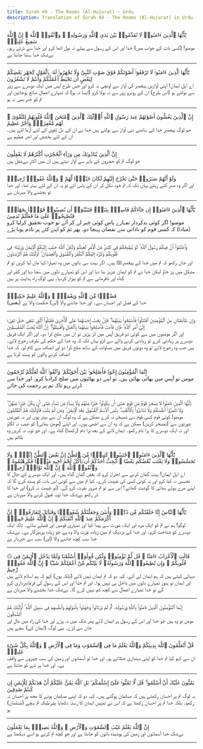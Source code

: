 ```yaml
---
title: Surah 49 - The Rooms (Al-Hujurat) - Urdu
description: Translation of Surah 49 - The Rooms (Al-Hujurat) in Urdu
---
```





<Aside type="quran" title="1">
يَٰٓأَيُّهَا ٱلَّذِينَ ءَامَنُوا۟ لَا تُقَدِّمُوا۟ بَيْنَ يَدَىِ ٱللَّهِ وَرَسُولِهِۦ ۖ وَٱتَّقُوا۟ ٱللَّهَ ۚ إِنَّ ٱللَّهَ سَمِيعٌ عَلِيمٌۭ
</Aside>

<Aside type="reference" title="1">
مومنو! (کسی بات کے جواب میں) خدا اور اس کے رسول سے پہلے نہ بول اٹھا کرو اور خدا سے ڈرتے رہو۔ بےشک خدا سنتا جانتا ہے
</Aside>

---

<Aside type="quran" title="2">
يَٰٓأَيُّهَا ٱلَّذِينَ ءَامَنُوا۟ لَا تَرْفَعُوٓا۟ أَصْوَٰتَكُمْ فَوْقَ صَوْتِ ٱلنَّبِىِّ وَلَا تَجْهَرُوا۟ لَهُۥ بِٱلْقَوْلِ كَجَهْرِ بَعْضِكُمْ لِبَعْضٍ أَن تَحْبَطَ أَعْمَٰلُكُمْ وَأَنتُمْ لَا تَشْعُرُونَ
</Aside>

<Aside type="reference" title="2">
اے اہل ایمان! اپنی آوازیں پیغمبر کی آواز سے اونچی نہ کرو اور جس طرح آپس میں ایک دوسرے سے زور سے بولتے ہو (اس طرح) ان کے روبرو زور سے نہ بولا کرو (ایسا نہ ہو) کہ تمہارے اعمال ضائع ہوجائیں اور تم کو خبر بھی نہ ہو
</Aside>

---

<Aside type="quran" title="3">
إِنَّ ٱلَّذِينَ يَغُضُّونَ أَصْوَٰتَهُمْ عِندَ رَسُولِ ٱللَّهِ أُو۟لَٰٓئِكَ ٱلَّذِينَ ٱمْتَحَنَ ٱللَّهُ قُلُوبَهُمْ لِلتَّقْوَىٰ ۚ لَهُم مَّغْفِرَةٌۭ وَأَجْرٌ عَظِيمٌ
</Aside>

<Aside type="reference" title="3">
جو لوگ پیغمبر خدا کے سامنے دبی آواز سے بولتے ہیں خدا نے ان کے دل تقویٰ کے لئے آزما لئے ہیں۔ ان کے لئے بخشش اور اجر عظیم ہے
</Aside>

---

<Aside type="quran" title="4">
إِنَّ ٱلَّذِينَ يُنَادُونَكَ مِن وَرَآءِ ٱلْحُجُرَٰتِ أَكْثَرُهُمْ لَا يَعْقِلُونَ
</Aside>

<Aside type="reference" title="4">
جو لوگ تم کو حجروں کے باہر سے آواز دیتے ہیں ان میں اکثر بےعقل ہیں
</Aside>

---

<Aside type="quran" title="5">
وَلَوْ أَنَّهُمْ صَبَرُوا۟ حَتَّىٰ تَخْرُجَ إِلَيْهِمْ لَكَانَ خَيْرًۭا لَّهُمْ ۚ وَٱللَّهُ غَفُورٌۭ رَّحِيمٌۭ
</Aside>

<Aside type="reference" title="5">
اور اگر وہ صبر کئے رہتے یہاں تک کہ تم خود نکل کر ان کے پاس آتے تو یہ ان کے لئے بہتر تھا۔ اور خدا تو بخشنے والا مہربان ہے
</Aside>

---

<Aside type="quran" title="6">
يَٰٓأَيُّهَا ٱلَّذِينَ ءَامَنُوٓا۟ إِن جَآءَكُمْ فَاسِقٌۢ بِنَبَإٍۢ فَتَبَيَّنُوٓا۟ أَن تُصِيبُوا۟ قَوْمًۢا بِجَهَٰلَةٍۢ فَتُصْبِحُوا۟ عَلَىٰ مَا فَعَلْتُمْ نَٰدِمِينَ
</Aside>

<Aside type="reference" title="6">
مومنو! اگر کوئی بدکردار تمہارے پاس کوئی خبر لے کر آئے تو خوب تحقیق کرلیا کرو (مبادا) کہ کسی قوم کو نادانی سے نقصان پہنچا دو۔ پھر تم کو اپنے کئے پر نادم ہونا پڑے
</Aside>

---

<Aside type="quran" title="7">
وَٱعْلَمُوٓا۟ أَنَّ فِيكُمْ رَسُولَ ٱللَّهِ ۚ لَوْ يُطِيعُكُمْ فِى كَثِيرٍۢ مِّنَ ٱلْأَمْرِ لَعَنِتُّمْ وَلَٰكِنَّ ٱللَّهَ حَبَّبَ إِلَيْكُمُ ٱلْإِيمَٰنَ وَزَيَّنَهُۥ فِى قُلُوبِكُمْ وَكَرَّهَ إِلَيْكُمُ ٱلْكُفْرَ وَٱلْفُسُوقَ وَٱلْعِصْيَانَ ۚ أُو۟لَٰٓئِكَ هُمُ ٱلرَّٰشِدُونَ
</Aside>

<Aside type="reference" title="7">
اور جان رکھو کہ تم میں خدا کے پیغمبرﷺ ہیں۔ اگر بہت سی باتوں میں وہ تمہارا کہا مان لیا کریں تو تم مشکل میں پڑ جاؤ لیکن خدا نے تم کو ایمان عزیز بنا دیا اور اس کو تمہارے دلوں میں سجا دیا اور کفر اور گناہ اور نافرمانی سے تم کو بیزار کردیا۔ یہی لوگ راہ ہدایت پر ہیں
</Aside>

---

<Aside type="quran" title="8">
فَضْلًۭا مِّنَ ٱللَّهِ وَنِعْمَةًۭ ۚ وَٱللَّهُ عَلِيمٌ حَكِيمٌۭ
</Aside>

<Aside type="reference" title="8">
(یعنی) خدا کے فضل اور احسان سے۔ اور خدا جاننے والا (اور) حکمت والا ہے
</Aside>

---

<Aside type="quran" title="9">
وَإِن طَآئِفَتَانِ مِنَ ٱلْمُؤْمِنِينَ ٱقْتَتَلُوا۟ فَأَصْلِحُوا۟ بَيْنَهُمَا ۖ فَإِنۢ بَغَتْ إِحْدَىٰهُمَا عَلَى ٱلْأُخْرَىٰ فَقَٰتِلُوا۟ ٱلَّتِى تَبْغِى حَتَّىٰ تَفِىٓءَ إِلَىٰٓ أَمْرِ ٱللَّهِ ۚ فَإِن فَآءَتْ فَأَصْلِحُوا۟ بَيْنَهُمَا بِٱلْعَدْلِ وَأَقْسِطُوٓا۟ ۖ إِنَّ ٱللَّهَ يُحِبُّ ٱلْمُقْسِطِينَ
</Aside>

<Aside type="reference" title="9">
اور اگر مومنوں میں سے کوئی دو فریق آپس میں لڑ پڑیں تو ان میں صلح کرا دو۔ اور اگر ایک فریق دوسرے پر زیادتی کرے تو زیادتی کرنے والے سے لڑو یہاں تک کہ وہ خدا کے حکم کی طرف رجوع لائے۔ پس جب وہ رجوع لائے تو وہ دونوں فریق میں مساوات کے ساتھ صلح کرا دو اور انصاف سے کام لو۔ کہ خدا انصاف کرنے والوں کو پسند کرتا ہے
</Aside>

---

<Aside type="quran" title="10">
إِنَّمَا ٱلْمُؤْمِنُونَ إِخْوَةٌۭ فَأَصْلِحُوا۟ بَيْنَ أَخَوَيْكُمْ ۚ وَٱتَّقُوا۟ ٱللَّهَ لَعَلَّكُمْ تُرْحَمُونَ
</Aside>

<Aside type="reference" title="10">
مومن تو آپس میں بھائی بھائی ہیں۔ تو اپنے دو بھائیوں میں صلح کرادیا کرو۔ اور خدا سے ڈرتے رہو تاکہ تم پر رحمت کی جائے
</Aside>

---

<Aside type="quran" title="11">
يَٰٓأَيُّهَا ٱلَّذِينَ ءَامَنُوا۟ لَا يَسْخَرْ قَوْمٌۭ مِّن قَوْمٍ عَسَىٰٓ أَن يَكُونُوا۟ خَيْرًۭا مِّنْهُمْ وَلَا نِسَآءٌۭ مِّن نِّسَآءٍ عَسَىٰٓ أَن يَكُنَّ خَيْرًۭا مِّنْهُنَّ ۖ وَلَا تَلْمِزُوٓا۟ أَنفُسَكُمْ وَلَا تَنَابَزُوا۟ بِٱلْأَلْقَٰبِ ۖ بِئْسَ ٱلِٱسْمُ ٱلْفُسُوقُ بَعْدَ ٱلْإِيمَٰنِ ۚ وَمَن لَّمْ يَتُبْ فَأُو۟لَٰٓئِكَ هُمُ ٱلظَّٰلِمُونَ
</Aside>

<Aside type="reference" title="11">
مومنو! کوئی قوم کسی قوم سے تمسخر نہ کرے ممکن ہے کہ وہ لوگ ان سے بہتر ہوں اور نہ عورتیں عورتوں سے (تمسخر کریں) ممکن ہے کہ وہ ان سے اچھی ہوں۔ اور اپنے (مومن بھائی) کو عیب نہ لگاؤ اور نہ ایک دوسرے کا برا نام رکھو۔ ایمان لانے کے بعد برا نام (رکھنا) گناہ ہے۔ اور جو توبہ نہ کریں وہ ظالم ہیں
</Aside>

---

<Aside type="quran" title="12">
يَٰٓأَيُّهَا ٱلَّذِينَ ءَامَنُوا۟ ٱجْتَنِبُوا۟ كَثِيرًۭا مِّنَ ٱلظَّنِّ إِنَّ بَعْضَ ٱلظَّنِّ إِثْمٌۭ ۖ وَلَا تَجَسَّسُوا۟ وَلَا يَغْتَب بَّعْضُكُم بَعْضًا ۚ أَيُحِبُّ أَحَدُكُمْ أَن يَأْكُلَ لَحْمَ أَخِيهِ مَيْتًۭا فَكَرِهْتُمُوهُ ۚ وَٱتَّقُوا۟ ٱللَّهَ ۚ إِنَّ ٱللَّهَ تَوَّابٌۭ رَّحِيمٌۭ
</Aside>

<Aside type="reference" title="12">
اے اہل ایمان! بہت گمان کرنے سے احتراز کرو کہ بعض گمان گناہ ہیں۔ اور ایک دوسرے کے حال کا تجسس نہ کیا کرو اور نہ کوئی کسی کی غیبت کرے۔ کیا تم میں سے کوئی اس بات کو پسند کرے گا کہ اپنے مرے ہوئے بھائی کا گوشت کھائے؟ اس سے تو تم ضرور نفرت کرو گے۔ (تو غیبت نہ کرو) اور خدا کا ڈر رکھو بےشک خدا توبہ قبول کرنے والا مہربان ہے
</Aside>

---

<Aside type="quran" title="13">
يَٰٓأَيُّهَا ٱلنَّاسُ إِنَّا خَلَقْنَٰكُم مِّن ذَكَرٍۢ وَأُنثَىٰ وَجَعَلْنَٰكُمْ شُعُوبًۭا وَقَبَآئِلَ لِتَعَارَفُوٓا۟ ۚ إِنَّ أَكْرَمَكُمْ عِندَ ٱللَّهِ أَتْقَىٰكُمْ ۚ إِنَّ ٱللَّهَ عَلِيمٌ خَبِيرٌۭ
</Aside>

<Aside type="reference" title="13">
لوگو! ہم نے تم کو ایک مرد اور ایک عورت سے پیدا کیا اور تمہاری قومیں اور قبیلے بنائے۔ تاکہ ایک دوسرے کو شناخت کرو۔ اور خدا کے نزدیک تم میں زیادہ عزت والا وہ ہے جو زیادہ پرہیزگار ہے۔ بےشک خدا سب کچھ جاننے والا (اور) سب سے خبردار ہے
</Aside>

---

<Aside type="quran" title="14">
۞ قَالَتِ ٱلْأَعْرَابُ ءَامَنَّا ۖ قُل لَّمْ تُؤْمِنُوا۟ وَلَٰكِن قُولُوٓا۟ أَسْلَمْنَا وَلَمَّا يَدْخُلِ ٱلْإِيمَٰنُ فِى قُلُوبِكُمْ ۖ وَإِن تُطِيعُوا۟ ٱللَّهَ وَرَسُولَهُۥ لَا يَلِتْكُم مِّنْ أَعْمَٰلِكُمْ شَيْـًٔا ۚ إِنَّ ٱللَّهَ غَفُورٌۭ رَّحِيمٌ
</Aside>

<Aside type="reference" title="14">
دیہاتی کہتے ہیں کہ ہم ایمان لے آئے۔ کہہ دو کہ تم ایمان نہیں لائے (بلکہ یوں) کہو کہ ہم اسلام لائے ہیں اور ایمان تو ہنوز تمہارے دلوں میں داخل ہی نہیں ہوا۔ اور تم خدا اور اس کے رسول کی فرمانبرداری کرو گے تو خدا تمہارے اعمال سے کچھ کم نہیں کرے گا۔ بےشک خدا بخشنے والا مہربان ہے
</Aside>

---

<Aside type="quran" title="15">
إِنَّمَا ٱلْمُؤْمِنُونَ ٱلَّذِينَ ءَامَنُوا۟ بِٱللَّهِ وَرَسُولِهِۦ ثُمَّ لَمْ يَرْتَابُوا۟ وَجَٰهَدُوا۟ بِأَمْوَٰلِهِمْ وَأَنفُسِهِمْ فِى سَبِيلِ ٱللَّهِ ۚ أُو۟لَٰٓئِكَ هُمُ ٱلصَّٰدِقُونَ
</Aside>

<Aside type="reference" title="15">
مومن تو وہ ہیں جو خدا اور اس کے رسول پر ایمان لائے پھر شک میں نہ پڑے اور خدا کی راہ میں مال اور جان سے لڑے۔ یہی لوگ (ایمان کے) سچے ہیں
</Aside>

---

<Aside type="quran" title="16">
قُلْ أَتُعَلِّمُونَ ٱللَّهَ بِدِينِكُمْ وَٱللَّهُ يَعْلَمُ مَا فِى ٱلسَّمَٰوَٰتِ وَمَا فِى ٱلْأَرْضِ ۚ وَٱللَّهُ بِكُلِّ شَىْءٍ عَلِيمٌۭ
</Aside>

<Aside type="reference" title="16">
ان سے کہو کیا تم خدا کو اپنی دینداری جتلاتے ہو۔ اور خدا تو آسمانوں اور زمین کی سب چیزوں سے واقف ہے۔ اور خدا ہر شے کو جانتا ہے
</Aside>

---

<Aside type="quran" title="17">
يَمُنُّونَ عَلَيْكَ أَنْ أَسْلَمُوا۟ ۖ قُل لَّا تَمُنُّوا۟ عَلَىَّ إِسْلَٰمَكُم ۖ بَلِ ٱللَّهُ يَمُنُّ عَلَيْكُمْ أَنْ هَدَىٰكُمْ لِلْإِيمَٰنِ إِن كُنتُمْ صَٰدِقِينَ
</Aside>

<Aside type="reference" title="17">
یہ لوگ تم پر احسان رکھتے ہیں کہ مسلمان ہوگئے ہیں۔ کہہ دو کہ اپنے مسلمان ہونے کا مجھ پر احسان نہ رکھو۔ بلکہ خدا تم پر احسان رکھتا ہے کہ اس نے تمہیں ایمان کا رستہ دکھایا بشرطیکہ تم سچے (مسلمان) ہو
</Aside>

---

<Aside type="quran" title="18">
إِنَّ ٱللَّهَ يَعْلَمُ غَيْبَ ٱلسَّمَٰوَٰتِ وَٱلْأَرْضِ ۚ وَٱللَّهُ بَصِيرٌۢ بِمَا تَعْمَلُونَ
</Aside>

<Aside type="reference" title="18">
بےشک خدا آسمانوں اور زمین کی پوشیدہ باتوں کو جانتا ہے اور جو کچھ تم کرتے ہو اسے دیکھتا ہے
</Aside>

---

